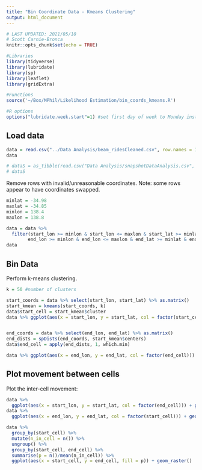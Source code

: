 ```yaml
---
title: "Bin Coordinate Data - Kmeans Clustering"
output: html_document
---
```


```r
# LAST UPDATED: 2021/05/10
# Scott Carnie-Bronca
knitr::opts_chunk$set(echo = TRUE)

#Libraries
library(tidyverse)
library(lubridate)
library(sp)
library(leaflet)
library(gridExtra)

#Functions
source('~/Box/MPhil/Likelihood Estimation/bin_coords_kmeans.R')

#R options
options("lubridate.week.start"=1) #set first day of week to Monday instead of Sunday
```

## Load data

```r
data = read.csv("../Data Analysis/beam_ridesCleaned.csv", row.names = 1) %>% as_tibble()
data

# dataS = as_tibble(read.csv("Data Analysis/snapshotDataAnalysis.csv", row.names = 1))
# dataS
```

Remove rows with invalid/unreasonable coordinates. Note: some rows appear to have coordinates swapped.
```r
minlat = -34.98
maxlat = -34.85
minlon = 138.4
maxlon = 138.8

data = data %>%
  filter(start_lon >= minlon & start_lon <= maxlon & start_lat >= minlat & start_lat <= maxlat & +
        end_lon >= minlon & end_lon <= maxlon & end_lat >= minlat & end_lat  <= maxlat)
data
```

## Bin Data
Perform k-means clustering.
```r
k = 50 #number of clusters

start_coords = data %>% select(start_lon, start_lat) %>% as.matrix()
start_kmean = kmeans(start_coords, k)
data$start_cell = start_kmean$cluster
data %>% ggplot(aes(x = start_lon, y = start_lat, col = factor(start_cell))) + geom_point(alpha = 0.5)


end_coords = data %>% select(end_lon, end_lat) %>% as.matrix()
end_dists = spDists(end_coords, start_kmean$centers)
data$end_cell = apply(end_dists, 1, which.min)

data %>% ggplot(aes(x = end_lon, y = end_lat, col = factor(end_cell))) + geom_point(alpha = 0.5)
```



## Plot movement between cells
Plot the inter-cell movement:
```r
data %>% 
  ggplot(aes(x = start_lon, y = start_lat, col = factor(end_cell))) + geom_point(alpha = 0.1)
data %>% 
  ggplot(aes(x = end_lon, y = end_lat, col = factor(start_cell))) + geom_point(alpha = 0.1)

data %>% 
  group_by(start_cell) %>%
  mutate(n_in_cell = n()) %>%
  ungroup() %>%
  group_by(start_cell, end_cell) %>%
  summarise(p = n()/mean(n_in_cell)) %>%
  ggplot(aes(x = start_cell, y = end_cell, fill = p)) + geom_raster()
```

<!-- ## Select a cell and generate list of hires/dropoffs -->
<!-- Generate list of events in a specific cell. -->
<!-- ```{r individualCell} -->
<!-- cellNum = 1 #cell number, from 1 to k -->

<!-- #Pickup events: -->
<!-- pickupTimes = dataCell %>% -->
<!--   group_by() %>% -->
<!--   filter(pickupCluster == cellNum) %>% -->
<!--   select(pickupTs) -->
<!-- pickupTimes = ymd_hms(pickupTimes$pickupTs) -->

<!-- dropoffTimes = dataCell %>% -->
<!--   group_by() %>% -->
<!--   filter(dropoffCluster == cellNum) %>% -->
<!--   select(dropoffTs) -->
<!-- dropoffTimes = ymd_hms(dropoffTimes$dropoffTs) -->

<!-- eventTimes = c(pickupTimes, dropoffTimes) -->
<!-- eventTypes = c(rep("H", length(pickupTimes)), rep("D", length(dropoffTimes))) -->
<!-- events = tibble(times = eventTimes, types = as.factor(eventTypes)) -->
<!-- events = events%>% -->
<!--   arrange(times) -->
<!-- events -->
<!-- ``` -->

<!-- ## Bin snapshot data -->
<!-- The snapshot data is binned using the clusters from the rides data: -->
<!-- ```{r binSnapshots} -->
<!-- dataS = as_tibble(read.csv("Data Analysis/snapshotDataAnalysis.csv", row.names = 1)) -->
<!-- coordsS = dataS %>% -->
<!--   select(geo0, geo1) %>% -->
<!--   coordinates() -->

<!-- centroids = L[[2]] -->
<!-- centroids[,1:2] = centroids[,2:1] #swap columns; should be lon then lat -->

<!-- centroidDistance = spDists(coordsS, centroids, longlat = TRUE) #in km -->

<!-- snapshotCluster = rep(0, nrow(centroidDistance)) -->
<!-- for(k in seq(1:nrow(centroidDistance))){ -->
<!--   snapshotCluster[k] = which.min(centroidDistance[k,]) -->
<!-- } -->

<!-- dataS = dataS %>% -->
<!--   mutate(cell = snapshotCluster) -->
<!-- ``` -->

<!-- ## Save binned data -->

<!-- ```{r saveData} -->
<!-- write.csv(dataCell, "Likelihood Estimation/binnedData_kmeans.csv") -->
<!-- write.csv(dataS, "Likelihood Estimation/binnedSnapshotData_kmeans.csv") -->
<!-- ``` -->
